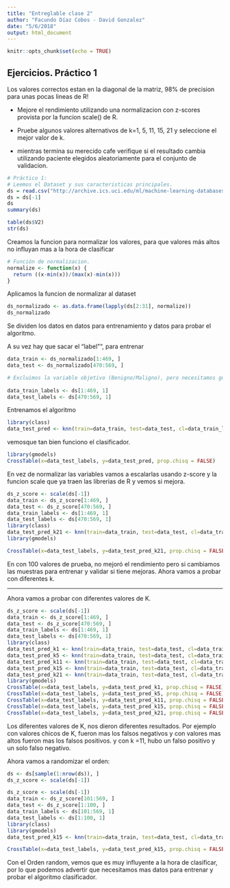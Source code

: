 ```yaml
---
title: "Entreglable clase 2"
author: "Facundo Díaz Cobos - David Gonzalez"
date: "5/6/2018"
output: html_document
---
```


```r
knitr::opts_chunk$set(echo = TRUE)
```


## Ejercicios. Práctico 1

Los valores correctos estan en la diagonal de la matriz, 98% de precision para unas pocas lineas de R!

+ Mejore el rendimiento utilizando una normalizacion con z-scores provista por la funcion scale() de R.

+ Pruebe algunos valores alternativos de k=1, 5,  11, 15, 21 y seleccione el mejor valor de k.

+ mientras termina su merecido cafe verifique si el resultado cambia utilizando paciente elegidos aleatoriamente para el conjunto de validacion.


```r
# Práctico 1:
# Leemos el Dataset y sus caracteristicas principales.
ds = read.csv("http://archive.ics.uci.edu/ml/machine-learning-databases/breast-cancer-wisconsin/wdbc.data",header=FALSE)
ds = ds[-1]
ds
summary(ds)

table(ds$V2)
str(ds)

```

Creamos la funcion para normalizar los valores, para que valores más altos no influyan mas a la hora de clasificar

```r
# Función de normalizacion.
normalize <- function(x) {
  return ((x-min(x))/(max(x)-min(x)))
}
```


Aplicamos la funcion de normalizar al dataset

```r
ds_normalizado <- as.data.frame(lapply(ds[2:31], normalize))
ds_normalizado
```

Se dividen los datos en datos para entrenamiento y datos para probar el algoritmo.

A su vez hay que sacar el "label"", para entrenar

```r
data_train <- ds_normalizado[1:469, ]
data_test <- ds_normalizado[470:569, ]

# Excluimos la variable objetivo (Benigno/Maligno), pero necesitamos guardar estos factores en vectores!
  
data_train_labels <- ds[1:469, 1]
data_test_labels <- ds[470:569, 1]


```

Entrenamos el algoritmo

```r
library(class)
data_test_pred <- knn(train=data_train, test=data_test, cl=data_train_labels, k=21)
```


vemosque tan bien funciono el clasificador.
```r
library(gmodels)
CrossTable(x=data_test_labels, y=data_test_pred, prop.chisq = FALSE)
```

En vez de normalizar las variables vamos a escalarlas usando z-score y la funcion scale que ya traen las librerias de R y vemos si mejora.

```r
ds_z_score <- scale(ds[-1])
data_train <- ds_z_score[1:469, ]
data_test <- ds_z_score[470:569, ]
data_train_labels <- ds[1:469, 1]
data_test_labels <- ds[470:569, 1]
library(class)
data_test_pred_k21 <- knn(train=data_train, test=data_test, cl=data_train_labels, k=21)
library(gmodels)

CrossTable(x=data_test_labels, y=data_test_pred_k21, prop.chisq = FALSE)
```
En con 100 valores de prueba, no mejoró el rendimiento pero si cambiamos las muestras para entrenar y validar si tiene mejoras.
Ahora vamos a probar con diferentes k.

---


Ahora vamos a probar con diferentes valores de K.
```r
ds_z_score <- scale(ds[-1])
data_train <- ds_z_score[1:469, ]
data_test <- ds_z_score[470:569, ]
data_train_labels <- ds[1:469, 1]
data_test_labels <- ds[470:569, 1]
library(class)
data_test_pred_k1 <- knn(train=data_train, test=data_test, cl=data_train_labels, k=1)
data_test_pred_k5 <- knn(train=data_train, test=data_test, cl=data_train_labels, k=5)
data_test_pred_k11 <- knn(train=data_train, test=data_test, cl=data_train_labels, k=11)
data_test_pred_k15 <- knn(train=data_train, test=data_test, cl=data_train_labels, k=15)
data_test_pred_k21 <- knn(train=data_train, test=data_test, cl=data_train_labels, k=21)
library(gmodels)
CrossTable(x=data_test_labels, y=data_test_pred_k1, prop.chisq = FALSE)
CrossTable(x=data_test_labels, y=data_test_pred_k5, prop.chisq = FALSE)
CrossTable(x=data_test_labels, y=data_test_pred_k11, prop.chisq = FALSE)
CrossTable(x=data_test_labels, y=data_test_pred_k15, prop.chisq = FALSE)
CrossTable(x=data_test_labels, y=data_test_pred_k21, prop.chisq = FALSE)
```

Los diferentes valores de K, nos dieron diferentes resultados. Por ejemplo con valores chicos de K, fueron mas los falsos negativos
y con valores mas altos fueron mas los falsos positivos. y con k =11, hubo un falso positivo y un solo falso negativo.


Ahora vamos a randomizar el orden: 
```r
ds <- ds[sample(1:nrow(ds)), ]
ds_z_score <- scale(ds[-1])

ds_z_score <- scale(ds[-1])
data_train <- ds_z_score[101:569, ]
data_test <- ds_z_score[1:100, ]
data_train_labels <- ds[101:569, 1]
data_test_labels <- ds[1:100, 1]
library(class)
library(gmodels)
data_test_pred_k15 <- knn(train=data_train, test=data_test, cl=data_train_labels, k=15)

CrossTable(x=data_test_labels, y=data_test_pred_k15, prop.chisq = FALSE)
```

Con el Orden random, vemos que es muy influyente a la hora de clasificar, por lo que podemos advertir que necesitamos mas datos para entrenar y probar el algoritmo clasificador.

